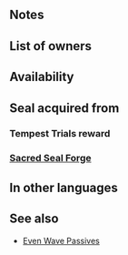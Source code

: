 {{Passive
|name=Even Tempest
|type=C
|exclusive=0
|canUseMove={{MoveList|Infantry,Flying}}
|canUseWeapon={{WeaponList|Close}}
|1effect=At start of even-numbered turns, if unit's HP = 100%, unit can move 1 extra space. (That turn only. Does not stack.)
|timingID=8
|abilityID=88
|limit1ID=3
|limit2ID=4
|randomTimestamp=2021-04-30T07:00:00Z
|properties=random_inherit_base,random_owner
|1name=Even Tempest 1
|1tagid=SID_迅雷風烈・偶数1
|1required=-
|1cost=60
|1promotionRarity=4
|1promotionTier=1
|intID1=2491
|sort1=15010
|value1=2
|randomMinLv1=21
|randomMaxLv1=30
|2name=Even Tempest 2
|2tagid=SID_迅雷風烈・偶数2
|2effect=At start of even-numbered turns, if unit's HP ≥ 50%, unit can move 1 extra space. (That turn only. Does not stack.)
|2required=Even Tempest 1
|2cost=120
|2promotionRarity=5
|2promotionTier=1
|intID2=2492
|sort2=15011
|value2=4
|randomMinLv2=26
|randomMaxLv2=35
|3name=Even Tempest 3
|3tagid=SID_迅雷風烈・偶数3
|3effect=At start of even-numbered turns, unit can move 1 extra space. (That turn only. Does not stack.)
|3required=Even Tempest 2
|3cost=240
|intID3=2493
|sort3=15012
|value3=6
|randomMinLv3=31
}}
==Notes==
{{Mobility increased}}

==List of owners==
{{Skill Hero List}}
==Availability==
{{PassiveFocusList}}
{{PassiveDistributionList}}
{{PassiveCombatManualList}}
==Seal acquired from==
===Tempest Trials reward===
{{Tempest Trials seal reward}}
===[[Sacred Seal Forge]]===
{{SealCosts
|seals=Even Tempest 1;Even Tempest 2;Even Tempest 3
|badgeColor=Azure
|costs1=20;100;40
|costs2=60;200;50
|costs3=400;1000;100
}}
==In other languages==
{{OtherLanguages
|japanese=迅雷風烈・偶数
|german=Gerader Sturm
|spanishEU=Nevasca par
|spanishLA=Nevasca par
|french=Ouragan pair
|italian=Tifone pari
|chineseTW=迅雷風烈・偶數
|portuguese=Tormenta par
}}
==See also==
* [[Skill families/C Passives#Even|Even Wave Passives]]
{{Passives Navbox|C}}
{{Seals Navbox}}